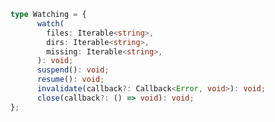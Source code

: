 ```ts
type Watching = {
      watch(
        files: Iterable<string>,
        dirs: Iterable<string>,
        missing: Iterable<string>,
      ): void;
      suspend(): void;
      resume(): void;
      invalidate(callback?: Callback<Error, void>): void;
      close(callback?: () => void): void;
};
```
